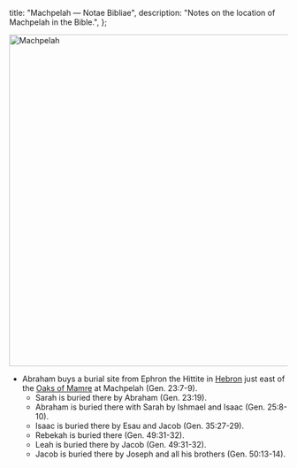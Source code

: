   title: "Machpelah — Notae Bibliae",
  description: "Notes on the location of Machpelah in the Bible.",
};

<Initial text="Machpelah" />

<Image
  className="sepia rounded"
  src="/places/machpelah.jpg"
  alt="Machpelah"
  width="600"
  height="600"
/>

- Abraham buys a burial site from Ephron the Hittite in [Hebron](/places/old-testament/genesis/hebron) just east of the [Oaks of Mamre](/places/old-testament/genesis/oaks-of-mamre) at Machpelah (Gen. 23:7-9).
  - Sarah is buried there by Abraham (Gen. 23:19).
  - Abraham is buried there with Sarah by Ishmael and Isaac (Gen. 25:8-10).
  - Isaac is buried there by Esau and Jacob (Gen. 35:27-29).
  - Rebekah is buried there (Gen. 49:31-32).
  - Leah is buried there by Jacob (Gen. 49:31-32).
  - Jacob is buried there by Joseph and all his brothers (Gen. 50:13-14).
